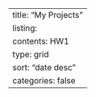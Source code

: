 ---
title: "My Projects"
listing:
  contents: HW1
  type: grid
  sort: "date desc"
  categories: false
---